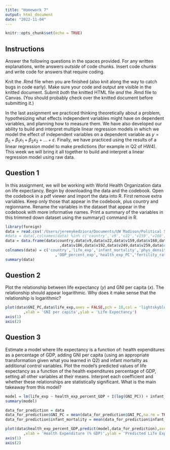 ```yaml
---
title: "Homework 7"
output: html_document
date: "2022-11-04"
---
```


```r
knitr::opts_chunk$set(echo = TRUE)
```

## Instructions

Answer the following questions in the spaces provided. For any written explanations, write answers *outside* of code chunks. Insert code chunks and write code for answers that require coding.

Knit the .Rmd file when you are finished (also knit along the way to catch bugs in code early). Make sure your code and output are visible in the knitted document. Submit *both* the knitted HTML file *and* the .Rmd file to Canvas. (You should probably check over the knitted document before submitting it.)

In the last assignment we practiced thinking theoretically about a problem, hypothesizing what effects independent variables might have on dependent variables, and planning how to measure them.  We have also developed our ability to build and interpret multiple linear regression models in which we model the effect of independent variables on a dependent variable as $y = \beta_0 + \beta_1x_1 + \beta_2x_2 + ... + \varepsilon$.  Finally, we have practiced using the results of a linear regression model to make predictions (for example in Q2 of HW4).  This week we will bring it all together to build and interpret a linear regression model using raw data.

## Question 1

In this assignment, we will be working with World Health Organization data on life expectancy.  Begin by downloading the data and the codebook.  Open the codebook in a pdf viewer and import the data into R.  First remove extra variables.  Keep only those that appear in the codebook, plus country and regionname.  Rename the variables in the dataset that appear in the codebook with more informative names.  Print a summary of the variables in this trimmed down dataset using the summary() command in R.

```r
library(foreign)
data = read.csv('/Users/jeremykedziora/Documents/UW Madison/Political Science/PS_270/Homework/HW7/who2009.csv')
#data = data[,colnames(data) %in% c('country','v9','v22','v159','v168','v174','v186','v192','v249','v259','regionname')]
data = data.frame(data$country,data$v9,data$v22,data$v159,data$v168,data$v174
                        ,data$v186,data$v192,data$v249,data$v259,data$regionname)
colnames(data) = c('country','life_exp','infant_mortality','phys_density','hospital_bed','health_exp_percent_GDP'
                      ,'OOP_percent_exp','health_exp_PC','fertility_rate','GNI_PC','regionname')
summary(data)
```

## Question 2

Plot the relationship between life expectancy ($y$) and GNI per capita ($x$). The relationship should appear logarithmic. Why does it make sense that the relationship is logarithmic?

```r
plot(data$GNI_PC,data$life_exp,axes = FALSE,pch = 18,col = 'lightskyblue'
        ,xlab = 'GNI per capita',ylab = 'Life Expectancy')
axis(1)
axis(2)
```

## Question 3

Estimate a model where life expectancy is a function of: health expenditures as a percentage of GDP, adding GNI per capita (using an appropriate transformation given what you learned in Q2) and infant mortality as additional control variables.  Plot the model's predicted values of life expectancy as a function of the health expenditures percentage of GDP, setting all other variables at their means.  Interpret each coefficient and whether these relationships are statistically significant.  What is the main takeaway from this model?

```r

model = lm(life_exp ~ health_exp_percent_GDP + I(log(GNI_PC)) + infant_mortality,data = data)
summary(model)

data_for_prediction = data
data_for_prediction$GNI_PC = mean(data_for_prediction$GNI_PC,na.rm = TRUE)
data_for_prediction$infant_mortality = mean(data_for_prediction$infant_mortality)

plot(data$health_exp_percent_GDP,predict(model,data_for_prediction),axes = FALSE,pch = 18, col = 'lightskyblue'
        ,xlab = 'Health Expenditure (% GDP)',ylab = 'Predicted Life Expectancy')
axis(1)
axis(2)

```

